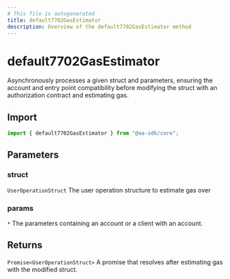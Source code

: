 ```yaml
---
# This file is autogenerated
title: default7702GasEstimator
description: Overview of the default7702GasEstimator method
---
```


# default7702GasEstimator

Asynchronously processes a given struct and parameters, ensuring the account and entry point compatibility before modifying the struct with an authorization contract and estimating gas.

## Import

```ts
import { default7702GasEstimator } from "@aa-sdk/core";
```

## Parameters

### struct

`UserOperationStruct`
The user operation structure to estimate gas over

### params

`*`
The parameters containing an account or a client with an account.

## Returns

`Promise<UserOperationStruct>`
A promise that resolves after estimating gas with the modified struct.
